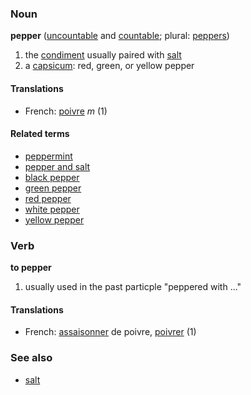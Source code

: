 ===Noun===
'''pepper''' ([[uncountable]] and [[countable]]; plural: [[peppers]])

<!-- not real defs - just to show senses -->
# the [[condiment]] usually paired with [[salt]]
# a [[capsicum]]: red, green, or yellow pepper

====Translations====
*French: [[poivre]] ''m'' (1)

====Related terms====
*[[peppermint]]
*[[pepper and salt]]
*[[black pepper]]
*[[green pepper]]
*[[red pepper]]
*[[white pepper]]
*[[yellow pepper]]

===Verb===
'''to pepper'''

<!-- not real defs - just to show senses -->
# usually used in the past particple "peppered with ..."

====Translations====
*French: [[assaisonner]] de poivre, [[poivrer]] (1)

===See also===
*[[salt]]